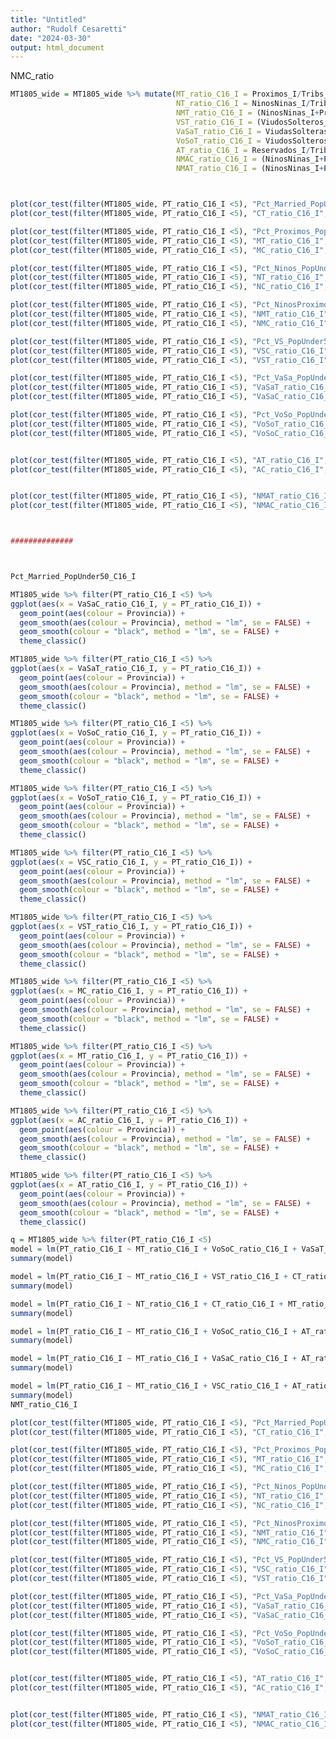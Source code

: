 ```yaml
---
title: "Untitled"
author: "Rudolf Cesaretti"
date: "2024-03-30"
output: html_document
---
```

NMC_ratio
```r
MT1805_wide = MT1805_wide %>% mutate(MT_ratio_C16_I = Proximos_I/Tribs_C16_I,
                                     NT_ratio_C16_I = NinosNinas_I/Tribs_C16_I,
                                     NMT_ratio_C16_I = (NinosNinas_I+Proximos_I)/Tribs_C16_I,
                                     VST_ratio_C16_I = (ViudosSolteros_I + ViudasSolteras_I) / Tribs_C16_I,
                                     VaSaT_ratio_C16_I = ViudasSolteras_I / Tribs_C16_I,
                                     VoSoT_ratio_C16_I = ViudosSolteros_I / Tribs_C16_I,
                                     AT_ratio_C16_I = Reservados_I/Tribs_C16_I,
                                     NMAC_ratio_C16_I = (NinosNinas_I+Proximos_I+Reservados_I)/Casados_C16_I,
                                     NMAT_ratio_C16_I = (NinosNinas_I+Proximos_I+Reservados_I)/Tribs_C16_I)



plot(cor_test(filter(MT1805_wide, PT_ratio_C16_I <5), "Pct_Married_PopUnder50_C16_I", "PT_ratio_C16_I"))###
plot(cor_test(filter(MT1805_wide, PT_ratio_C16_I <5), "CT_ratio_C16_I", "PT_ratio_C16_I"))

plot(cor_test(filter(MT1805_wide, PT_ratio_C16_I <5), "Pct_Proximos_PopUnder50_C16_I", "PT_ratio_C16_I"))
plot(cor_test(filter(MT1805_wide, PT_ratio_C16_I <5), "MT_ratio_C16_I", "PT_ratio_C16_I"))
plot(cor_test(filter(MT1805_wide, PT_ratio_C16_I <5), "MC_ratio_C16_I", "PT_ratio_C16_I"))

plot(cor_test(filter(MT1805_wide, PT_ratio_C16_I <5), "Pct_Ninos_PopUnder50_C16_I", "PT_ratio_C16_I"))
plot(cor_test(filter(MT1805_wide, PT_ratio_C16_I <5), "NT_ratio_C16_I", "PT_ratio_C16_I"))
plot(cor_test(filter(MT1805_wide, PT_ratio_C16_I <5), "NC_ratio_C16_I", "PT_ratio_C16_I"))

plot(cor_test(filter(MT1805_wide, PT_ratio_C16_I <5), "Pct_NinosProximos_PopUnder50_C16_I", "PT_ratio_C16_I"))
plot(cor_test(filter(MT1805_wide, PT_ratio_C16_I <5), "NMT_ratio_C16_I", "PT_ratio_C16_I"))
plot(cor_test(filter(MT1805_wide, PT_ratio_C16_I <5), "NMC_ratio_C16_I", "PT_ratio_C16_I"))

plot(cor_test(filter(MT1805_wide, PT_ratio_C16_I <5), "Pct_VS_PopUnder50_C16_I", "PT_ratio_C16_I"))
plot(cor_test(filter(MT1805_wide, PT_ratio_C16_I <5), "VSC_ratio_C16_I", "PT_ratio_C16_I"))
plot(cor_test(filter(MT1805_wide, PT_ratio_C16_I <5), "VST_ratio_C16_I", "PT_ratio_C16_I"))###

plot(cor_test(filter(MT1805_wide, PT_ratio_C16_I <5), "Pct_VaSa_PopUnder50_C16_I", "PT_ratio_C16_I"))
plot(cor_test(filter(MT1805_wide, PT_ratio_C16_I <5), "VaSaT_ratio_C16_I", "PT_ratio_C16_I"))###
plot(cor_test(filter(MT1805_wide, PT_ratio_C16_I <5), "VaSaC_ratio_C16_I", "PT_ratio_C16_I"))

plot(cor_test(filter(MT1805_wide, PT_ratio_C16_I <5), "Pct_VoSo_PopUnder50_C16_I", "PT_ratio_C16_I"))
plot(cor_test(filter(MT1805_wide, PT_ratio_C16_I <5), "VoSoT_ratio_C16_I", "PT_ratio_C16_I"))
plot(cor_test(filter(MT1805_wide, PT_ratio_C16_I <5), "VoSoC_ratio_C16_I", "PT_ratio_C16_I"))###


plot(cor_test(filter(MT1805_wide, PT_ratio_C16_I <5), "AT_ratio_C16_I", "PT_ratio_C16_I"))
plot(cor_test(filter(MT1805_wide, PT_ratio_C16_I <5), "AC_ratio_C16_I", "PT_ratio_C16_I"))###


plot(cor_test(filter(MT1805_wide, PT_ratio_C16_I <5), "NMAT_ratio_C16_I", "PT_ratio_C16_I"))#####
plot(cor_test(filter(MT1805_wide, PT_ratio_C16_I <5), "NMAC_ratio_C16_I", "PT_ratio_C16_I"))



##############



Pct_Married_PopUnder50_C16_I

MT1805_wide %>% filter(PT_ratio_C16_I <5) %>%
ggplot(aes(x = VaSaC_ratio_C16_I, y = PT_ratio_C16_I)) +
  geom_point(aes(colour = Provincia)) +
  geom_smooth(aes(colour = Provincia), method = "lm", se = FALSE) +
  geom_smooth(colour = "black", method = "lm", se = FALSE) +
  theme_classic()

MT1805_wide %>% filter(PT_ratio_C16_I <5) %>%
ggplot(aes(x = VaSaT_ratio_C16_I, y = PT_ratio_C16_I)) +
  geom_point(aes(colour = Provincia)) +
  geom_smooth(aes(colour = Provincia), method = "lm", se = FALSE) +
  geom_smooth(colour = "black", method = "lm", se = FALSE) +
  theme_classic()

MT1805_wide %>% filter(PT_ratio_C16_I <5) %>%
ggplot(aes(x = VoSoC_ratio_C16_I, y = PT_ratio_C16_I)) +
  geom_point(aes(colour = Provincia)) +
  geom_smooth(aes(colour = Provincia), method = "lm", se = FALSE) +
  geom_smooth(colour = "black", method = "lm", se = FALSE) +
  theme_classic()

MT1805_wide %>% filter(PT_ratio_C16_I <5) %>%
ggplot(aes(x = VoSoT_ratio_C16_I, y = PT_ratio_C16_I)) +
  geom_point(aes(colour = Provincia)) +
  geom_smooth(aes(colour = Provincia), method = "lm", se = FALSE) +
  geom_smooth(colour = "black", method = "lm", se = FALSE) +
  theme_classic()

MT1805_wide %>% filter(PT_ratio_C16_I <5) %>%
ggplot(aes(x = VSC_ratio_C16_I, y = PT_ratio_C16_I)) +
  geom_point(aes(colour = Provincia)) +
  geom_smooth(aes(colour = Provincia), method = "lm", se = FALSE) +
  geom_smooth(colour = "black", method = "lm", se = FALSE) +
  theme_classic()

MT1805_wide %>% filter(PT_ratio_C16_I <5) %>%
ggplot(aes(x = VST_ratio_C16_I, y = PT_ratio_C16_I)) +
  geom_point(aes(colour = Provincia)) +
  geom_smooth(aes(colour = Provincia), method = "lm", se = FALSE) +
  geom_smooth(colour = "black", method = "lm", se = FALSE) +
  theme_classic()

MT1805_wide %>% filter(PT_ratio_C16_I <5) %>%
ggplot(aes(x = MC_ratio_C16_I, y = PT_ratio_C16_I)) +
  geom_point(aes(colour = Provincia)) +
  geom_smooth(aes(colour = Provincia), method = "lm", se = FALSE) +
  geom_smooth(colour = "black", method = "lm", se = FALSE) +
  theme_classic()

MT1805_wide %>% filter(PT_ratio_C16_I <5) %>%
ggplot(aes(x = MT_ratio_C16_I, y = PT_ratio_C16_I)) +
  geom_point(aes(colour = Provincia)) +
  geom_smooth(aes(colour = Provincia), method = "lm", se = FALSE) +
  geom_smooth(colour = "black", method = "lm", se = FALSE) +
  theme_classic()

MT1805_wide %>% filter(PT_ratio_C16_I <5) %>%
ggplot(aes(x = AC_ratio_C16_I, y = PT_ratio_C16_I)) +
  geom_point(aes(colour = Provincia)) +
  geom_smooth(aes(colour = Provincia), method = "lm", se = FALSE) +
  geom_smooth(colour = "black", method = "lm", se = FALSE) +
  theme_classic()

MT1805_wide %>% filter(PT_ratio_C16_I <5) %>%
ggplot(aes(x = AT_ratio_C16_I, y = PT_ratio_C16_I)) +
  geom_point(aes(colour = Provincia)) +
  geom_smooth(aes(colour = Provincia), method = "lm", se = FALSE) +
  geom_smooth(colour = "black", method = "lm", se = FALSE) +
  theme_classic()

q = MT1805_wide %>% filter(PT_ratio_C16_I <5)
model = lm(PT_ratio_C16_I ~ MT_ratio_C16_I + VoSoC_ratio_C16_I + VaSaT_ratio_C16_I, data = q)
summary(model)

model = lm(PT_ratio_C16_I ~ MT_ratio_C16_I + VST_ratio_C16_I + CT_ratio_C16_I, data = q)
summary(model)

model = lm(PT_ratio_C16_I ~ NT_ratio_C16_I + CT_ratio_C16_I + MT_ratio_C16_I, data = q)
summary(model)

model = lm(PT_ratio_C16_I ~ MT_ratio_C16_I + VoSoC_ratio_C16_I + AT_ratio_C16_I, data = q)
summary(model)

model = lm(PT_ratio_C16_I ~ MT_ratio_C16_I + VaSaC_ratio_C16_I + AT_ratio_C16_I, data = q)
summary(model)

model = lm(PT_ratio_C16_I ~ MT_ratio_C16_I + VSC_ratio_C16_I + AT_ratio_C16_I, data = q)
summary(model)
NMT_ratio_C16_I


```






```r

plot(cor_test(filter(MT1805_wide, PT_ratio_C16_I <5), "Pct_Married_PopUnder50_C16_I", "Pct_TotalExempt_C16_I"))###
plot(cor_test(filter(MT1805_wide, PT_ratio_C16_I <5), "CT_ratio_C16_I", "Pct_TotalExempt_C16_I"))

plot(cor_test(filter(MT1805_wide, PT_ratio_C16_I <5), "Pct_Proximos_PopUnder50_C16_I", "Pct_TotalExempt_C16_I"))
plot(cor_test(filter(MT1805_wide, PT_ratio_C16_I <5), "MT_ratio_C16_I", "Pct_TotalExempt_C16_I"))
plot(cor_test(filter(MT1805_wide, PT_ratio_C16_I <5), "MC_ratio_C16_I", "Pct_TotalExempt_C16_I"))

plot(cor_test(filter(MT1805_wide, PT_ratio_C16_I <5), "Pct_Ninos_PopUnder50_C16_I", "Pct_TotalExempt_C16_I"))
plot(cor_test(filter(MT1805_wide, PT_ratio_C16_I <5), "NT_ratio_C16_I", "Pct_TotalExempt_C16_I"))
plot(cor_test(filter(MT1805_wide, PT_ratio_C16_I <5), "NC_ratio_C16_I", "Pct_TotalExempt_C16_I"))

plot(cor_test(filter(MT1805_wide, PT_ratio_C16_I <5), "Pct_NinosProximos_PopUnder50_C16_I", "Pct_TotalExempt_C16_I"))
plot(cor_test(filter(MT1805_wide, PT_ratio_C16_I <5), "NMT_ratio_C16_I", "Pct_TotalExempt_C16_I"))
plot(cor_test(filter(MT1805_wide, PT_ratio_C16_I <5), "NMC_ratio_C16_I", "Pct_TotalExempt_C16_I"))

plot(cor_test(filter(MT1805_wide, PT_ratio_C16_I <5), "Pct_VS_PopUnder50_C16_I", "Pct_TotalExempt_C16_I"))
plot(cor_test(filter(MT1805_wide, PT_ratio_C16_I <5), "VSC_ratio_C16_I", "Pct_TotalExempt_C16_I"))
plot(cor_test(filter(MT1805_wide, PT_ratio_C16_I <5), "VST_ratio_C16_I", "Pct_TotalExempt_C16_I"))###

plot(cor_test(filter(MT1805_wide, PT_ratio_C16_I <5), "Pct_VaSa_PopUnder50_C16_I", "Pct_TotalExempt_C16_I"))
plot(cor_test(filter(MT1805_wide, PT_ratio_C16_I <5), "VaSaT_ratio_C16_I", "Pct_TotalExempt_C16_I"))
plot(cor_test(filter(MT1805_wide, PT_ratio_C16_I <5), "VaSaC_ratio_C16_I", "Pct_TotalExempt_C16_I"))

plot(cor_test(filter(MT1805_wide, PT_ratio_C16_I <5), "Pct_VoSo_PopUnder50_C16_I", "Pct_TotalExempt_C16_I"))###
plot(cor_test(filter(MT1805_wide, PT_ratio_C16_I <5), "VoSoT_ratio_C16_I", "Pct_TotalExempt_C16_I"))
plot(cor_test(filter(MT1805_wide, PT_ratio_C16_I <5), "VoSoC_ratio_C16_I", "Pct_TotalExempt_C16_I"))


plot(cor_test(filter(MT1805_wide, PT_ratio_C16_I <5), "AT_ratio_C16_I", "Pct_TotalExempt_C16_I"))
plot(cor_test(filter(MT1805_wide, PT_ratio_C16_I <5), "AC_ratio_C16_I", "Pct_TotalExempt_C16_I"))###


plot(cor_test(filter(MT1805_wide, PT_ratio_C16_I <5), "NMAT_ratio_C16_I", "Pct_TotalExempt_C16_I"))#####
plot(cor_test(filter(MT1805_wide, PT_ratio_C16_I <5), "NMAC_ratio_C16_I", "Pct_TotalExempt_C16_I"))
```




















